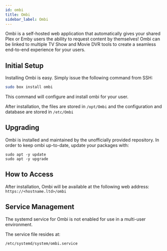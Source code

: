 ```yaml
---
id: ombi
title: Ombi
sidebar_label: Ombi
---
```


Ombi is a self-hosted web application that automatically gives your shared Plex or Emby users the ability to request content by themselves! Ombi can be linked to multiple TV Show and Movie DVR tools to create a seamless end-to-end experience for your users. 

## Initial Setup

Installing Ombi is easy. Simply issue the following command from SSH:

```bash main
sudo box install ombi
```

This command will configure and install ombi for your user.

After installation, the files are stored in `/opt/Ombi` and the configuration and database are stored in `/etc/Ombi`

## Upgrading

Ombi is installed and maintained by the unofficially provided repository. In order to keep ombi up-to-date, update your packages with:

```
sudo apt -y update
sudo apt -y upgrade
```

## How to Access

After installation, Ombi will be available at the following web address: `https://<hostname.ltd>/ombi`

## Service Management

The systemd service for Ombi is not enabled for use in a multi-user environment.

The service file resides at:

```bash main
/etc/systemd/system/ombi.service
```


<SystemdTabs service="ombi"/>

